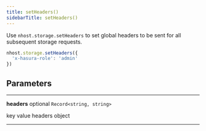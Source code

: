 ```yaml
---
title: setHeaders()
sidebarTitle: setHeaders()
---
```


Use `nhost.storage.setHeaders` to set global headers to be sent for all subsequent storage requests.

```ts
nhost.storage.setHeaders({
  'x-hasura-role': 'admin'
})
```

## Parameters

---

**<span className="parameter-name">headers</span>** <span className="optional-status">optional</span> <code>Record&lt;string, string&gt;</code>

key value headers object

---
